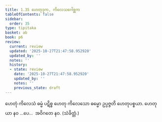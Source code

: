 ```yaml
---
title: 1.35 ဟေတုဒုက, ကိလေသဂေါစ္ဆက
tableOfContents: false
sidebar:
  order: 35
type: tipitaka
basket: ab
book: p6
review:
  current: review
  updated: '2025-10-27T21:47:58.952920'
  updated_by: ''
  notes: ''
  history:
  - state: review
    date: '2025-10-27T21:47:58.952920'
    updated_by: ''
    notes: ''
    previous_state: draft
---
```



<ReviewStatus review={frontmatter.review} showDetails={true} />

<HypothesisAnnotation frontmatter={frontmatter} />

<DynamicBreadcrumb />

<Division number="59" book="p6" e="ch" v="39" p="53">

<Paragraph number="167" book="p6">
ဟေတုံ ကိလေသံ ဓမ္မံ ပဋိစ္စ ဟေတု ကိလေသော ဓမ္မော ဥပ္ပဇ္ဇတိ ဟေတုပစ္စယာ.
</Paragraph>

<Paragraph number="168" book="p6">
ဟေတုယာ နဝ …ပေ…  အဝိဂတေ နဝ. (သံခိတ္တံ.)
</Paragraph>
</Division>